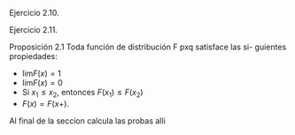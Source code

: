 Ejercicio 2.10.


Ejercicio 2.11.

Proposición 2.1 Toda función de distribución F pxq satisface las si-
guientes propiedades:

* $\lim_{} F(x) = 1$
* $\lim_{} F(x) = 0$
* Si $x_1 \le x_2$, entonces $F(x_1) \le F(x_2)$
* $F(x) = F(x+)$.

Al final de la seccion calcula las probas alli

